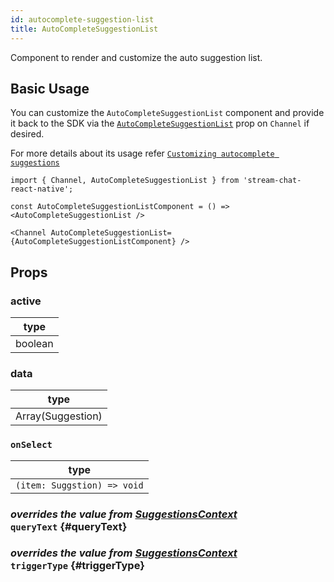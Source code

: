 ```yaml
---
id: autocomplete-suggestion-list
title: AutoCompleteSuggestionList
---
```



Component to render and customize the auto suggestion list.

## Basic Usage

You can customize the `AutoCompleteSuggestionList` component and provide it back to the SDK via the [`AutoCompleteSuggestionList`](../core-components/channel.mdx#AutoCompleteSuggestionList) prop on `Channel` if desired.

For more details about its usage refer [`Customizing autocomplete suggestions`](../guides/auto_complete_suggestion_list_customizations.mdx)

```tsx
import { Channel, AutoCompleteSuggestionList } from 'stream-chat-react-native';

const AutoCompleteSuggestionListComponent = () => <AutoCompleteSuggestionList />

<Channel AutoCompleteSuggestionList={AutoCompleteSuggestionListComponent} />
```

## Props

### active

| type    |
| ------- |
| boolean |

### data

| type              |
| ----------------- |
| Array(Suggestion) |

### `onSelect`

| type                        |
| --------------------------- |
| `(item: Suggstion) => void` |

### <div class="label description">_overrides the value from [SuggestionsContext](../contexts/suggestions_context.mdx#querytext)_</div> `queryText` \{#queryText}

<QueryText />

### <div class="label description">_overrides the value from [SuggestionsContext](../contexts/suggestions_context.mdx#triggertype)_</div> `triggerType` \{#triggerType}

<TriggerType />
